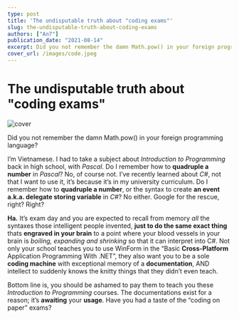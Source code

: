 ```yaml
---
type: post
title: 'The undisputable truth about "coding exams"'
slug: the-undisputable-truth-about-coding-exams
authors: ["An7"]
publication_date: "2021-08-14"
excerpt: Did you not remember the damn Math.pow() in your foreign programming language?
cover_url: /images/code.jpeg
---
```


# The undisputable truth about "coding exams"

![cover](/images/code.jpeg)

Did you not remember the damn Math.pow() in your foreign programming language?

I’m Vietnamese. I had to take a subject about _Introduction to Programming_ back
in high school, with _Pascal_. Do I remember how to **quadruple a number** in
_Pascal_? No, of course not. I’ve recently learned about _C#_, not that I want
to use it, it’s because it’s in my university curriculum. Do I remember how to
**quadruple a number**, or the syntax to create **an event a.k.a. delegate
storing variable** in _C#_? No either. Google for the rescue, right? Right?

**Ha.** It’s exam day and you are expected to recall from memory _all_ the
syntaxes those intelligent people invented, **just to do the same exact thing**
thats **engraved in your brain** to a point where your blood vessels in your
brain is _boiling, expanding and shrinking_ so that it can interpret into C#.
Not only your school teaches you to use WinForm in the “Basic **Cross-Platform**
Application Programming With .NET”, they also want you to be a sole **coding
machine** with exceptional memory of a **documentation**, AND intellect to
suddenly knows the knitty things that they didn’t even teach.

Bottom line is, you should be ashamed to pay them to teach you these
_Introduction to Programming_ courses. The documentations exist for a reason;
it’s **awaiting** your **usage**. Have you had a taste of the “coding on paper”
exams?
